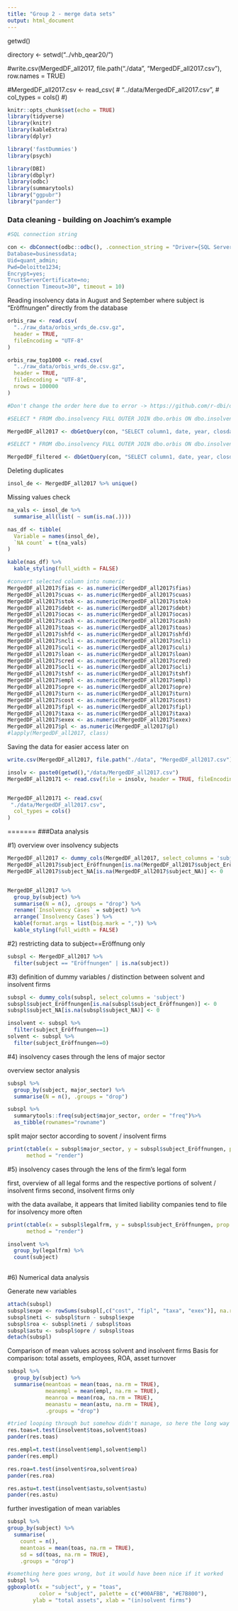 ---
title: "Group 2 - merge data sets"
output: html_document
---

getwd()

directory <- setwd("../vhb_qear20/")

#write.csv(MergedDF_all2017, file.path("./data", "MergedDF_all2017.csv"), row.names = TRUE)

#MergedDF_all2017.csv <- read_csv(
#  "../data/MergedDF_all2017.csv",
#  col_types = cols()
#)


```{r setup, include=FALSE}
knitr::opts_chunk$set(echo = TRUE)
library(tidyverse)
library(knitr)
library(kableExtra)
library(dplyr)

library('fastDummies')
library(psych)

library(DBI)
library(dbplyr)
library(odbc)
library(summarytools)
library("ggpubr")
library("pander")


```


### Data cleaning - building on Joachim's example


```{r dbconnect}

#SQL connection string

con <- dbConnect(odbc::odbc(), .connection_string = "Driver={SQL Server};Server=tcp:vhb20.database.windows.net,1433;
Database=businessdata;
Uid=quant_admin;
Pwd=Deloitte1234;
Encrypt=yes;
TrustServerCertificate=no;
Connection Timeout=30", timeout = 10)

```

Reading insolvency data in August and September where subject is "Eröffnungen" directly from the database
```{r readData}

orbis_raw <- read.csv(
  "../raw_data/orbis_wrds_de.csv.gz", 
  header = TRUE,
  fileEncoding = "UTF-8"
)

orbis_raw_top1000 <- read.csv(
  "../raw_data/orbis_wrds_de.csv.gz", 
  header = TRUE,
  fileEncoding = "UTF-8",
  nrows = 100000
)

#Don't change the order here due to error -> https://github.com/r-dbi/odbc/issues/86

#SELECT * FROM dbo.insolvency FULL OUTER JOIN dbo.orbis ON dbo.insolvency.name_debtor = dbo.orbis.name_native WHERE (dbo.orbis.year >= 2017

MergedDF_all2017 <- dbGetQuery(con, "SELECT column1, date, year, closdate, insolvency_court, court_file_number, subject, name_debtor, domicile_debtor, ctryiso, bvdid, name_internat , name_native , major_sector , nace2_main_section , naceccod2 , ussicpcod , category_of_company , status_str , legalfrm , indepind , listed , conscode , filing_type , accpractice , audstatus , source , fias , cuas , stok , debt , ocas , cash , toas , shfd , ncli , culi , loan , cred , ocli , tshf , empl , opre , turn , cost , fipl , taxa , exex , pl FROM orbis_insolvency_merge")

#SELECT * FROM dbo.insolvency FULL OUTER JOIN dbo.orbis ON dbo.insolvency.name_debtor = dbo.orbis.name_native WHERE (dbo.insolvency.subject = 'Eröffnungen') AND (dbo.insolvency.date >= '2020-08-01') AND (dbo.insolvency.date <= '2020-09-30')

MergedDF_filtered <- dbGetQuery(con, "SELECT column1, date, year, closdate, insolvency_court, court_file_number, subject, name_debtor, domicile_debtor, ctryiso, bvdid, name_internat , name_native , major_sector , nace2_main_section , naceccod2 , ussicpcod , category_of_company , status_str , legalfrm , indepind , listed , conscode , filing_type , accpractice , audstatus , source , fias , cuas , stok , debt , ocas , cash , toas , shfd , ncli , culi , loan , cred , ocli , tshf , empl , opre , turn , cost , fipl , taxa , exex , pl FROM orbis_insolvency_merge_filtered")

```

Deleting duplicates

```{r deleteDups}
insol_de <- MergedDF_all2017 %>% unique()
```

Missing values check

```{r displayNAs}
na_vals <- insol_de %>%
  summarise_all(list( ~ sum(is.na(.))))

nas_df <- tibble(
  Variable = names(insol_de),
  `NA count` = t(na_vals)
)

kable(nas_df) %>% 
  kable_styling(full_width = FALSE)
```

```{r convert data types}

#convert selected column into numeric
MergedDF_all2017$fias <- as.numeric(MergedDF_all2017$fias)
MergedDF_all2017$cuas <- as.numeric(MergedDF_all2017$cuas)
MergedDF_all2017$stok <- as.numeric(MergedDF_all2017$stok)
MergedDF_all2017$debt <- as.numeric(MergedDF_all2017$debt)
MergedDF_all2017$ocas <- as.numeric(MergedDF_all2017$ocas)
MergedDF_all2017$cash <- as.numeric(MergedDF_all2017$cash)
MergedDF_all2017$toas <- as.numeric(MergedDF_all2017$toas)
MergedDF_all2017$shfd <- as.numeric(MergedDF_all2017$shfd)
MergedDF_all2017$ncli <- as.numeric(MergedDF_all2017$ncli)
MergedDF_all2017$culi <- as.numeric(MergedDF_all2017$culi)
MergedDF_all2017$loan <- as.numeric(MergedDF_all2017$loan)
MergedDF_all2017$cred <- as.numeric(MergedDF_all2017$cred)
MergedDF_all2017$ocli <- as.numeric(MergedDF_all2017$ocli)
MergedDF_all2017$tshf <- as.numeric(MergedDF_all2017$tshf)
MergedDF_all2017$empl <- as.numeric(MergedDF_all2017$empl)
MergedDF_all2017$opre <- as.numeric(MergedDF_all2017$opre)
MergedDF_all2017$turn <- as.numeric(MergedDF_all2017$turn)
MergedDF_all2017$cost <- as.numeric(MergedDF_all2017$cost)
MergedDF_all2017$fipl <- as.numeric(MergedDF_all2017$fipl)
MergedDF_all2017$taxa <- as.numeric(MergedDF_all2017$taxa)
MergedDF_all2017$exex <- as.numeric(MergedDF_all2017$exex)
MergedDF_all2017$pl <- as.numeric(MergedDF_all2017$pl)
#lapply(MergedDF_all2017, class)

```


Saving the data for easier access later on
```{r datasave}

write.csv(MergedDF_all2017, file.path("./data", "MergedDF_all2017.csv"), row.names = TRUE)

insolv <- paste0(getwd(),"/data/MergedDF_all2017.csv")
MergedDF_all20171 <- read.csv(file = insolv, header = TRUE, fileEncoding = "UTF-8")


MergedDF_all20171 <- read.csv(
 "./data/MergedDF_all2017.csv",
  col_types = cols()
)

```



=======
###Data analysis


#1) overview over insolvency subjects
```{r overview}
MergedDF_all2017 <- dummy_cols(MergedDF_all2017, select_columns = 'subject')
MergedDF_all2017$subject_Eröffnungen[is.na(MergedDF_all2017$subject_Eröffnungen)] <- 0
MergedDF_all2017$subject_NA[is.na(MergedDF_all2017$subject_NA)] <- 0


MergedDF_all2017 %>%
  group_by(subject) %>%
  summarise(N = n(), .groups = "drop") %>%
  rename(`Insolvency Cases` = subject) %>%
  arrange(`Insolvency Cases`) %>%
  kable(format.args = list(big.mark = ",")) %>%
  kable_styling(full_width = FALSE)
```

#2) restricting data to subject==Eröffnung only
```{r subsampling}
subspl <- MergedDF_all2017 %>%
  filter(subject == "Eröffnungen" | is.na(subject))
```


#3) definition of dummy variables / distinction between solvent and insolvent firms

```{r}
subspl <- dummy_cols(subspl, select_columns = 'subject')
subspl$subject_Eröffnungen[is.na(subspl$subject_Eröffnungen)] <- 0
subspl$subject_NA[is.na(subspl$subject_NA)] <- 0

insolvent <- subspl %>%
  filter(subject_Eröffnungen==1)
solvent <- subspl %>%
  filter(subject_Eröffnungen==0)

```


#4) insolvency cases through the lens of major sector

overview sector analysis
```{r sectrall}
subspl %>%
  group_by(subject, major_sector) %>%
  summarise(N = n(), .groups = "drop")

subspl %>%
  summarytools::freq(subject$major_sector, order = "freq")%>%
  as_tibble(rownames="rowname")
```

split major sector according to sovent / insolvent firms
```{r crosssect}

print(ctable(x = subspl$major_sector, y = subspl$subject_Eröffnungen, prop = "r"),
      method = "render")

```

#5) insolvency cases through the lens of the firm's legal form
 
first, overview of all legal forms and the respective portions of solvent / insolvent firms
second, insolvent firms only

with the data availabe, it appears that limited liability companies tend to file for insolvency more often

```{r legalfrm}

print(ctable(x = subspl$legalfrm, y = subspl$subject_Eröffnungen, prop = "r"),
      method = "render")

insolvent %>% 
  group_by(legalfrm) %>%
  count(subject)
  

```



#6) Numerical data analysis

Generate new variables
```{r newvars}
attach(subspl)
subspl$expe <- rowSums(subspl[,c("cost", "fipl", "taxa", "exex")], na.rm = TRUE)
subspl$neti <- subspl$turn - subspl$expe
subspl$roa <- subspl$neti / subspl$toas
subspl$astu <- subspl$opre / subspl$toas
detach(subspl)
```


Comparison of mean values across solvent and insolvent firms
Basis for comparison: total assets, employees, ROA, asset turnover
```{r numdataanalysis}

subspl %>%
  group_by(subject) %>%
  summarise(meantoas = mean(toas, na.rm = TRUE),
            meanempl = mean(empl, na.rm = TRUE),
            meanroa = mean(roa, na.rm = TRUE),
            meanastu = mean(astu, na.rm = TRUE),
            .groups = "drop")

#tried looping through but somehow didn't manage, so here the long way around
res.toas=t.test(insolvent$toas,solvent$toas)
pander(res.toas)

res.empl=t.test(insolvent$empl,solvent$empl)
pander(res.empl)

res.roa=t.test(insolvent$roa,solvent$roa)
pander(res.roa)

res.astu=t.test(insolvent$astu,solvent$astu)
pander(res.astu)
```

further investigation of mean variables
```{r furthertoas}

subspl %>%
group_by(subject) %>%
  summarise(
    count = n(),
    meantoas = mean(toas, na.rm = TRUE),
    sd = sd(toas, na.rm = TRUE),
    .groups = "drop")

#something here goes wrong, but it would have been nice if it worked
subspl %>%
ggboxplot(x = "subject", y = "toas", 
          color = "subject", palette = c("#00AFBB", "#E7B800"),
        ylab = "total assets", xlab = "(in)solvent firms")



```




